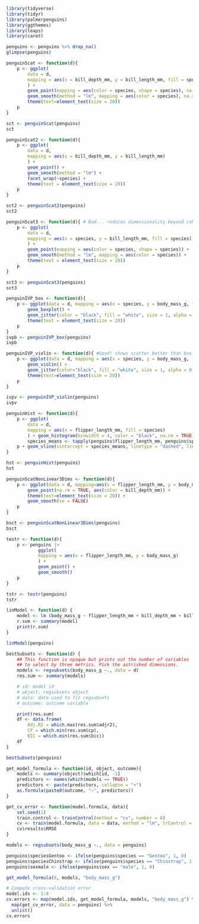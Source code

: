 
```r
library(tidyverse)
library(tidyr)
library(palmerpenguins)
library(ggthemes)
library(leaps)
library(caret)
```
```r

penguins <- penguins %>% drop_na()
glimpse(penguins)

```
```r
penguinScat <- function(d){
	p <- ggplot(
		data = d,
		mapping = aes(x = bill_depth_mm, y = bill_length_mm, fill = species)
		) +
		geom_point(mapping = aes(color = species, shape = species), na.rm = TRUE) +
		geom_smooth(method = "lm", mapping = aes(color = species), na.rm = TRUE) +
		theme(text=element_text(size = 20))
	p
}

sct <- penguinScat(penguins)
sct
```
```r
penguinScat2 <- function(d){
	p <- ggplot(
		data = d,
		mapping = aes(x = bill_depth_mm, y = bill_length_mm)
		) +
		geom_point() +
		geom_smooth(method = "lm") +
		facet_wrap(~species) +
		theme(text = element_text(size = 20))
	p
}

sct2 <- penguinScat2(penguins)
sct2
```
```r
penguinScat3 <- function(d){ # Bad... reduces dimensionality beyond coherence
	p <- ggplot(
		data = d,
		mapping = aes(x = species, y = bill_length_mm, fill = species)
		) +
		geom_point(mapping = aes(color = species, shape = species)) +
		geom_smooth(method = "lm", mapping = aes(color = species)) +
		theme(text = element_text(size = 20))
	p
}

sct3 <- penguinScat3(penguins)
sct3
```
```r
penguinIVP_box <- function(d){
	p <- ggplot(data = d, mapping = aes(x = species, y = body_mass_g, fill = species)) +
		geom_boxplot() +
		geom_jitter(color = "black", fill = "white", size = 1, alpha = 0.5) +
		theme(text = element_text(size = 20))
	p
}
ivpb <- penguinIVP_box(penguins)
ivpb
```
```r
penguinIVP_violin <- function(d){ #Good! shows scatter better than box plots
	p <- ggplot(data = d, mapping = aes(x = species, y = body_mass_g, fill = species)) +
		geom_violin() +
		geom_jitter(color="black", fill = "white", size = 1, alpha = 0.5) +
		theme(text=element_text(size = 20))
	p
}

ivpv <- penguinIVP_violin(penguins)
ivpv
```
```r
penguinHist <- function(d){
	p <- ggplot(
		data = d,
		mapping = aes(x = flipper_length_mm, fill = species)
		) +	geom_histogram(binwidth = 4, color = "black", na.rm = TRUE)
		species_means <- tapply(penguins$flipper_length_mm, penguins$species, mean, na.rm = TRUE)
	p + geom_vline(xintercept = species_means, linetype = "dashed", linewidth = 1)
}

hst <- penguinHist(penguins)
hst
```
```r
penguinScatNonLinear3Dims <- function(d){
	p <- ggplot(data = d, mapping=aes(x = flipper_length_mm, y = body_mass_g)) +
		geom_point(na.rm = TRUE, aes(color = bill_depth_mm)) +
		theme(text=element_text(size = 20)) +
		geom_smooth(se = FALSE)
	p
}

bsct <- penguinScatNonLinear3Dims(penguins)
bsct
```
```r
testr <- function(d){
	p <- penguins |>
			ggplot(
			mapping = aes(x = flipper_length_mm, y = body_mass_g)
			) +
			geom_point() +
			geom_smooth()
	p
}

tstr <- testr(penguins)
tstr
```
```r
linModel <- function(d) {
	model <- lm (body_mass_g ~ flipper_length_mm + bill_depth_mm + bill_length_mm + species + sex + year, data = d)
	r.sum <- summary(model)
	print(r.sum)
}

linModel(penguins)
```
```r
bestSubsets <- function(d) {
	## This function is opaque but prints out the number of variables
	## to select by three metrics. Pick the astrisked dimensions.
	models <- regsubsets(body_mass_g ~., data = d)
	res.sum <- summary(models)

	# id: model id
	# object: regsubsets object
	# data: data used to fit regsubsets
	# outcome: outcome variable

	print(res.sum)
	df <- data.frame(
		Adj.R2 = which.max(res.sum$adjr2),
		CP = which.min(res.sum$cp),
		BIC = which.min(res.sum$bic))
	df
}

bestSubsets(penguins)
```

```r

get_model_formula <- function(id, object, outcome){
	models <- summary(object)$which[id, -1]
	predictors <- names(which(models == TRUE))
	predictors <- paste(predictors, collapse = "+")
	as.formula(paste0(outcome, "~", predictors))
}

get_cv_error <- function(model.formula, data){
	set.seed(1)
	train.control <- trainControl(method = "cv", number = 8)
	cv <- train(model.formula, data = data, method = "lm", trControl = train.control)
	cv$results$RMSE
}

models <- regsubsets(body_mass_g ~., data = penguins)

penguins$speciesGentoo <- ifelse(penguins$species == "Gentoo", 1, 0)
penguins$speciesChinstrap <- ifelse(penguins$species == "Chinstrap", 1, 0)
penguins$sexmale <- ifelse(penguins$sex == "male", 1, 0)

get_model_formula(6, models, "body_mass_g")

# Compute cross-validation error
model.ids <- 1:8
cv.errors <- map(model.ids, get_model_formula, models, "body_mass_g") %>%
  map(get_cv_error, data = penguins) %>%
  unlist()
cv.errors
```